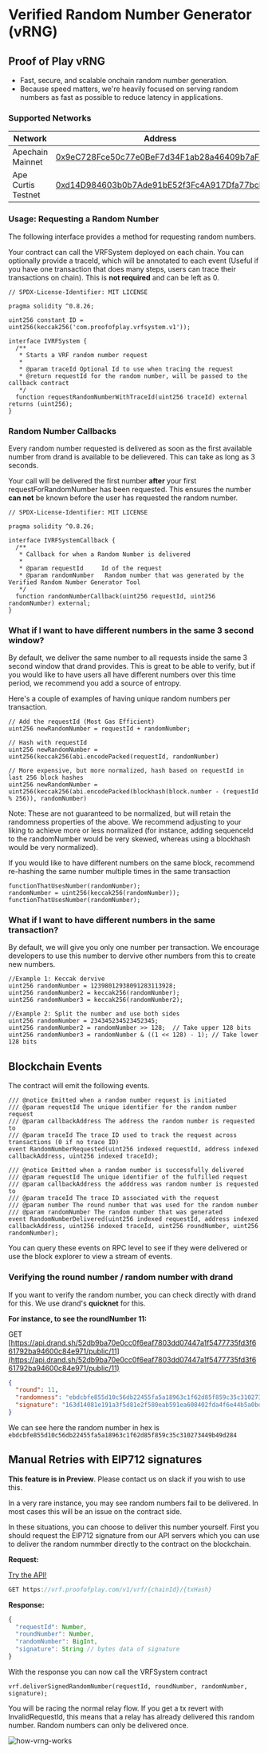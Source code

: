 
# Verified Random Number Generator (vRNG)

## Proof of Play vRNG

- Fast, secure, and scalable onchain random number generation.
- Because speed matters, we're heavily focused on serving random numbers as fast as possible to reduce latency in applications. 

### Supported Networks

| **Network**                 | **Address**                                                                                                                                     | **Api Url**                            |
| --------------------------- | ----------------------------------------------------------------------------------------------------------------------------------------------- | -------------------------------------- |
| Apechain Mainnet            | [0x9eC728Fce50c77e0BeF7d34F1ab28a46409b7aF1](https://apescan.io/address/0x9eC728Fce50c77e0BeF7d34F1ab28a46409b7aF1#readProxyContract)           | https://vrf.proofofplay.com/v1         |
| Ape Curtis Testnet          | [0xd14D984603b0b7Ade91bE52f3Fc4A917Dfa77bcD](https://curtis.apescan.io/address/0xd14D984603b0b7Ade91bE52f3Fc4A917Dfa77bcD#readProxyContract)    | https://staging.vrf.proofofplay.com/v1 |

### Usage: Requesting a Random Number

The following interface provides a method for requesting random numbers.

Your contract can call the VRFSystem deployed on each chain. You can optionally provide a traceId, which will be annotated to each event (Useful if you have one transaction that does many steps, users can trace their transactions on chain). This is **not required** and can be left as 0.

```solidity
// SPDX-License-Identifier: MIT LICENSE

pragma solidity ^0.8.26;

uint256 constant ID = uint256(keccak256('com.proofofplay.vrfsystem.v1'));

interface IVRFSystem {
  /**
   * Starts a VRF random number request
   *
   * @param traceId Optional Id to use when tracing the request
   * @return requestId for the random number, will be passed to the callback contract
   */
  function requestRandomNumberWithTraceId(uint256 traceId) external returns (uint256);
}

```

### Random Number Callbacks

Every random number requested is delivered as soon as the first available number from drand is available to be delievered. This can take as long as 3 seconds.

<Callout type="warning"> Your call will be delivered the first number **after** your first requestForRandomNumber has been requested. This ensures the number **can not** be known before the user has requested the random number. </Callout>


```solidity
// SPDX-License-Identifier: MIT LICENSE

pragma solidity ^0.8.26;

interface IVRFSystemCallback {
  /**
   * Callback for when a Random Number is delivered
   *
   * @param requestId     Id of the request
   * @param randomNumber   Random number that was generated by the Verified Random Number Generator Tool
   */
  function randomNumberCallback(uint256 requestId, uint256 randomNumber) external;
}

```

### What if I want to have different numbers in the same 3 second window?

By default, we deliver the same number to all requests inside the same 3 second window that drand provides. This is great to be able to verify, but if you would like to have users all have different numbers over this time period, we recommend you add a source of entropy.

Here's a couple of examples of having unique random numbers per transaction.

```solidity
// Add the requestId (Most Gas Efficient)
uint256 newRandomNumber = requestId + randomNumber;

// Hash with requestId
uint256 newRandomNumber = uint256(keccak256(abi.encodePacked(requestId, randomNumber)

// More expensive, but more normalized, hash based on requestId in last 256 block hashes
uint256 newRandomNumber = uint256(keccak256(abi.encodePacked(blockhash(block.number - (requestId % 256)), randomNumber)
```

Note: These are not guaranteed to be normalized, but will retain the randomness properties of the above. We recommend adjusting to your liking to achieve more or less normalized (for instance, adding sequenceId to the randomNumber would be very skewed, whereas using a blockhash would be very normalized).

If you would like to have different numbers on the same block, recommend re-hashing the same number multiple times in the same transaction

```solidity
functionThatUsesNumber(randomNumber);
randomNumber = uint256(keccak256(randomNumber));
functionThatUsesNumber(randomNumber);
```

### What if I want to have different numbers in the same transaction?

By default, we will give you only one number per transaction. We encourage developers to use this number to dervive other numbers from this to create new numbers.

```solidity
//Example 1: Keccak dervive
uint256 randomNumber = 12398012938091283113928;
uint256 randomNumber2 = keccak256(randomNumber);
uint256 randomNumber3 = keccak256(randomNumber2);

//Example 2: Split the number and use both sides
uint256 randomNumber = 234345234523452345;
uint256 randomNumber2 = randomNumber >> 128;  // Take upper 128 bits
uint256 randomNumber3 = randomNumber & ((1 << 128) - 1); // Take lower 128 bits
```

## Blockchain Events

The contract will emit the following events.

```solidity
/// @notice Emitted when a random number request is initiated
/// @param requestId The unique identifier for the random number request
/// @param callbackAddress The address the random number is requested to
/// @param traceId The trace ID used to track the request across transactions (0 if no trace ID)
event RandomNumberRequested(uint256 indexed requestId, address indexed callbackAddress, uint256 indexed traceId);

/// @notice Emitted when a random number is successfully delivered
/// @param requestId The unique identifier of the fulfilled request
/// @param callbackAddress the adddress was random number is requested to
/// @param traceId The trace ID associated with the request
/// @param number The round number that was used for the random number
/// @param randomNumber The random number that was generated
event RandomNumberDelivered(uint256 indexed requestId, address indexed callbackAddress, uint256 indexed traceId, uint256 roundNumber, uint256 randomNumber);

```

You can query these events on RPC level to see if they were delivered or use the block explorer to view a stream of events.

### Verifying the round number / random number with drand

If you want to verify the random number, you can check directly with drand for this. We use drand's **quicknet** for this.

**For instance, to see the roundNumber 11:**

GET [https://api.drand.sh/52db9ba70e0cc0f6eaf7803dd07447a1f5477735fd3f661792ba94600c84e971/public/11](https://api.drand.sh/52db9ba70e0cc0f6eaf7803dd07447a1f5477735fd3f661792ba94600c84e971/public/11)

```json
{
  "round": 11,
  "randomness": "ebdcbfe855d10c56db22455fa5a18963c1f62d85f859c35c310273449b49d284",
  "signature": "163d14081e191a3f5d81e2f580eab591ea608402fda4f6e44b5a0bde11e368070e77d07ad3240726ea33e410c84d4b09ea0a4a0291f6c3c485d8630e1c0edf0a"
}
```

We can see here the random number in hex is `ebdcbfe855d10c56db22455fa5a18963c1f62d85f859c35c310273449b49d284`

## Manual Retries with EIP712 signatures

<Callout> **This feature is in Preview**. Please contact us on slack if you wish to use this. </Callout>

In a very rare instance, you may see random numbers fail to be delivered. In most cases this will be an issue on the contract side.

In these situations, you can choose to deliver this number yourself. First you should request the EIP712 signature from our API servers which you can use to deliver the random nummber directly to the contract on the blockchain.

**Request:**

[Try the API!](https://docs.proofofplay.com/services/vrng/api)

```javascript
GET https://vrf.proofofplay.com/v1/vrf/{chainId}/{txHash}
```

**Response:**

```javascript
{
  "requestId": Number,
  "roundNumber": Number,
  "randomNumber": BigInt,
  "signature": String // bytes data of signature
}
```

With the response you can now call the VRFSystem contract

```solidity
vrf.deliverSignedRandomNumber(requestId, roundNumber, randomNumber, signature);
```

<Callout type="warning"> You will be racing the normal relay flow. If you get a tx revert with InvalidRequestId, this means that a relay has already delivered this random number. Random numbers can only be delivered once. </Callout>

![how-vrng-works](../images/how-vrng-works.jpeg)
